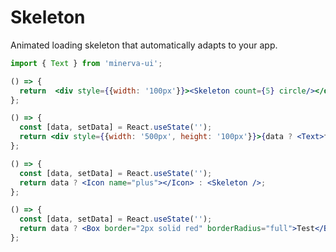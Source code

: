 
<Meta title="Elements|Skeleton" component={Skeleton} />

# Skeleton

Animated loading skeleton that automatically adapts to your app.

```js
import { Text } from 'minerva-ui';
```

```jsx
() => {
  return  <div style={{width: '100px'}}><Skeleton count={5} circle/></div>;
};
```

```jsx
() => {
  const [data, setData] = React.useState('');
  return <div style={{width: '500px', height: '100px'}}>{data ? <Text>test</Text> : <Skeleton />}</div>;
};
```


```jsx
() => {
  const [data, setData] = React.useState('');
  return data ? <Icon name="plus"></Icon> : <Skeleton />;
};
```

```jsx
() => {
  const [data, setData] = React.useState('');
  return data ? <Box border="2px solid red" borderRadius="full">Test</Box> : <Skeleton />;
};
```

